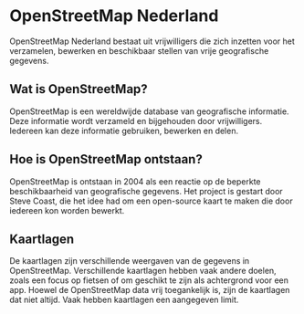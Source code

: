 # OpenStreetMap Nederland

OpenStreetMap Nederland bestaat uit vrijwilligers die zich inzetten voor
het verzamelen, bewerken en beschikbaar stellen van vrije geografische
gegevens.

## Wat is OpenStreetMap?

OpenStreetMap is een wereldwijde database van geografische informatie.
Deze informatie wordt verzameld en bijgehouden door vrijwilligers.
Iedereen kan deze informatie gebruiken, bewerken en delen.

## Hoe is OpenStreetMap ontstaan?

OpenStreetMap is ontstaan in 2004 als een reactie op de beperkte
beschikbaarheid van geografische gegevens. Het project is gestart door
Steve Coast, die het idee had om een open-source kaart te maken die door
iedereen kon worden bewerkt.

## Kaartlagen

De kaartlagen zijn verschillende weergaven van de gegevens in
OpenStreetMap. Verschillende kaartlagen hebben vaak andere doelen, zoals
een focus op fietsen of om geschikt te zijn als achtergrond voor een
app. Hoewel de OpenStreetMap data vrij toegankelijk is, zijn de
kaartlagen dat niet altijd. Vaak hebben kaartlagen een aangegeven limit.
